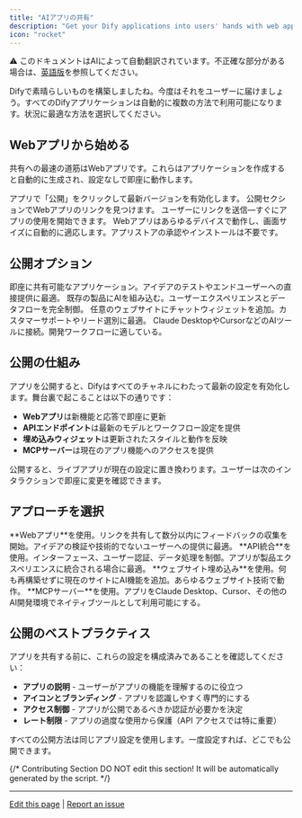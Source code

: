 ```yaml
---
title: "AIアプリの共有"
description: "Get your Dify applications into users' hands with web apps, APIs, embeds, and integrations"
icon: "rocket"
---
```


<Note> ⚠️ このドキュメントはAIによって自動翻訳されています。不正確な部分がある場合は、[英語版](/en/documentation/pages/publish/README)を参照してください。</Note>


Difyで素晴らしいものを構築しましたね。今度はそれをユーザーに届けましょう。すべてのDifyアプリケーションは自動的に複数の方法で利用可能になります。状況に最適な方法を選択してください。

## Webアプリから始める

共有への最速の道筋はWebアプリです。これらはアプリケーションを作成すると自動的に生成され、設定なしで即座に動作します。

<Steps>
  <Step title="公開をクリック">
    アプリで「公開」をクリックして最新バージョンを有効化します。
  </Step>
  <Step title="URLをコピー">
    公開セクションでWebアプリのリンクを見つけます。
  </Step>
  <Step title="すぐに共有">
    ユーザーにリンクを送信—すぐにアプリの使用を開始できます。
  </Step>
</Steps>

<Tip>
Webアプリはあらゆるデバイスで動作し、画面サイズに自動的に適応します。アプリストアの承認やインストールは不要です。
</Tip>

## 公開オプション

<CardGroup cols={2}>
  <Card title="Webアプリ" icon="globe" href="chatflow-webapp">
    即座に共有可能なアプリケーション。アイデアのテストやエンドユーザーへの直接提供に最適。
  </Card>
  <Card title="API統合" icon="code" href="developing-with-apis">
    既存の製品にAIを組み込む。ユーザーエクスペリエンスとデータフローを完全制御。
  </Card>
  <Card title="ウェブサイト埋め込み" icon="window" href="embedding-in-websites">
    任意のウェブサイトにチャットウィジェットを追加。カスタマーサポートやリード選別に最適。
  </Card>
  <Card title="MCPサーバー" icon="plug" href="publish-mcp">
    Claude DesktopやCursorなどのAIツールに接続。開発ワークフローに適している。
  </Card>
</CardGroup>

## 公開の仕組み

アプリを公開すると、Difyはすべてのチャネルにわたって最新の設定を有効化します。舞台裏で起こることは以下の通りです：

- **Webアプリ**は新機能と応答で即座に更新
- **APIエンドポイント**は最新のモデルとワークフロー設定を提供
- **埋め込みウィジェット**は更新されたスタイルと動作を反映
- **MCPサーバー**は現在のアプリ機能へのアクセスを提供

<Warning>
公開すると、ライブアプリが現在の設定に置き換わります。ユーザーは次のインタラクションで即座に変更を確認できます。
</Warning>

## アプローチを選択

<AccordionGroup>
  <Accordion title="即座にユーザーフィードバックが欲しい">
    **Webアプリ**を使用。リンクを共有して数分以内にフィードバックの収集を開始。アイデアの検証や技術的でないユーザーへの提供に最適。
  </Accordion>
  
  <Accordion title="製品を構築している">
    **API統合**を使用。インターフェース、ユーザー認証、データ処理を制御。アプリが製品エクスペリエンスに統合される場合に最適。
  </Accordion>
  
  <Accordion title="既存のウェブサイトがある">
    **ウェブサイト埋め込み**を使用。何も再構築せずに現在のサイトにAI機能を追加。あらゆるウェブサイト技術で動作。
  </Accordion>
  
  <Accordion title="AIツールを拡張したい">
    **MCPサーバー**を使用。アプリをClaude Desktop、Cursor、その他のAI開発環境でネイティブツールとして利用可能にする。
  </Accordion>
</AccordionGroup>

## 公開のベストプラクティス

アプリを共有する前に、これらの設定を構成済みであることを確認してください：

- **アプリの説明** - ユーザーがアプリの機能を理解するのに役立つ
- **アイコンとブランディング** - アプリを認識しやすく専門的にする
- **アクセス制御** - アプリが公開であるべきか認証が必要かを決定
- **レート制限** - アプリの過度な使用から保護（API アクセスでは特に重要）

<Check>
すべての公開方法は同じアプリ設定を使用します。一度設定すれば、どこでも公開できます。
</Check>

{/*
Contributing Section
DO NOT edit this section!
It will be automatically generated by the script.
*/}

---

[Edit this page](https://github.com/langgenius/dify-docs/edit/main/en/guides/application-publishing/README.mdx) | [Report an issue](https://github.com/langgenius/dify-docs/issues/new?template=docs.yml)
